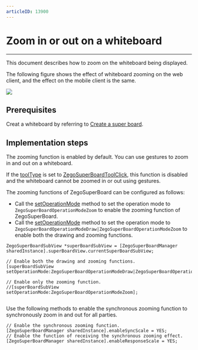 ```yaml
---
articleID: 13900
---
```


# Zoom in or out on a whiteboard

- - -

This document describes how to zoom on the whiteboard being displayed.

The following figure shows the effect of whiteboard zooming on the web client, and the effect on the mobile client is the same.

<Frame width="512" height="auto" caption=""><img src="https://doc-media.zego.im/sdk-doc/Pics/WhiteboardView/zoom.gif" /></Frame>

## Prerequisites

Creat a whiteboard by referring to [Create a super board](../quick-start/create-white-board.mdx).


## Implementation steps

The zooming function is enabled by default. You can use gestures to zoom in and out on a whiteboard.

<Note title="Note">

If the [toolType](@toolType) is set to [ZegoSuperBoardToolClick](@ZegoSuperBoardToolClick), this function is disabled and the whiteboard cannot be zoomed in or out using gestures.

</Note>

The zooming functions of ZegoSuperBoard can be configured as follows:

- Call the [setOperationMode](@setOperationMode) method to set the operation mode to `ZegoSuperBoardOperationModeZoom` to enable the zooming function of ZegoSuperBoard.
- Call the [setOperationMode](@setOperationMode) method to set the operation mode to `ZegoSuperBoardOperationModeDraw|ZegoSuperBoardOperationModeZoom` to enable both the drawing and zooming functions.

```objc
ZegoSuperBoardSubView *superBoardSubView = [ZegoSuperBoardManager sharedInstance].superBoardView.currentSuperBoardSubView;

// Enable both the drawing and zooming functions.
[superBoardSubView setOperationMode:ZegoSuperBoardOperationModeDraw|ZegoSuperBoardOperationModeZoom];

// Enable only the zooming function.
//[superBoardSubView setOperationMode:ZegoSuperBoardOperationModeZoom];


```

Use the following methods to enable the synchronous zooming function to synchronously zoom in and out for all parties.

```objc
// Enable the synchronous zooming function.
[ZegoSuperBoardManager sharedInstance].enableSyncScale = YES;
// Enable the function of receiving the synchronous zooming effect.
[ZegoSuperBoardManager sharedInstance].enableResponseScale = YES;

```
